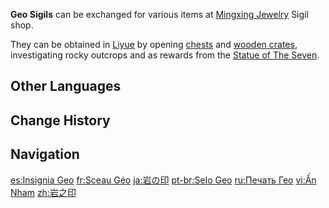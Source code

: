 {{Item Infobox
|id           = 000307
|image        = <gallery>
Item Geo Sigil.png|Icon
Item Geo Sigil Wild.png|In the Wild
</gallery>
|type         = City States Sigils
|invCategory  = Precious Items
|quality      = 3
|description  = An insignia that shows the recognition of the cliffs of Liyue.<br>Can be exchanged for special items in Liyue.
|source1      = [[Statue of The Seven]] rewards
|source2      = Opening chests in [[Liyue]] (2–10)
|source3      = Small rocky outcrops on cliffsides in Liyue (×2)
|source4      = [[Wooden Crate]]s in Liyue (×2)
}}
'''Geo Sigils''' can be exchanged for various items at [[Mingxing Jewelry]] Sigil shop.

They can be obtained in [[Liyue]] by opening [[chest]]s and [[Wooden Crate|wooden crates]], investigating rocky outcrops and as rewards from the [[Statue of The Seven]].

==Other Languages==
{{Other Languages
|en      = Geo Sigil
|zhs     = 岩之印
|zhs_rm  = Yán zhī Yìn
|zht     = 岩之印
|zht_rm  = Yán zhī Yìn
|zh_tl   = Geo Sigil
|ja      = 岩の印
|ja_rm   = Iwa no Shirushi
|ja_tl   = Geo Sigil
|ko      = 바위의 {{tt|인장|印章}}
|ko_rm   = Bawi-ui Injang
|ko_tl   = Seal of Rock
|es      = Insignia Geo
|es_tl   = Geo Insignia
|fr      = Sceau Géo
|fr_tl   = Geo Seal
|ru      = Печать Гео
|ru_tl   = Geo Seal
|th      = Geo Sigil
|vi      = Ấn Nham
|vi_tl   = {{Lexicon|Geo|vi}} Seal
|de      = Geo-Siegel
|de_tl   = Geo Sigil
|id      = Geo Sigil
|pt      = Selo Geo
|pt_tl   = Geo Seal
|tr      = Toprak Mührü
|tr_tl   = {{lex|Geo|tr}} Sigil
|it      = Sigillo di Geo
|it_tl   = Geo Sigil
}}

==Change History==
{{Change History|1.0}}

==Navigation==
{{Precious Navbox|Currency}}

[[es:Insignia Geo]]
[[fr:Sceau Géo]]
[[ja:岩の印]]
[[pt-br:Selo Geo]]
[[ru:Печать Гео]]
[[vi:Ấn Nham]]
[[zh:岩之印]]